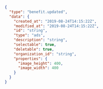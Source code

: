
```json
{
  "type": "benefit.updated",
  "data": {
    "created_at": "2019-08-24T14:15:22Z",
    "modified_at": "2019-08-24T14:15:22Z",
    "id": "string",
    "type": "ads",
    "description": "string",
    "selectable": true,
    "deletable": true,
    "organization_id": "string",
    "properties": {
      "image_height": 400,
      "image_width": 400
    }
  }
}
```
